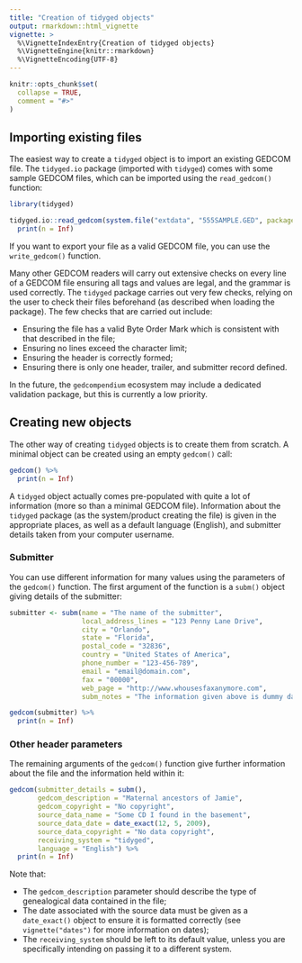 ```yaml
---
title: "Creation of tidyged objects"
output: rmarkdown::html_vignette
vignette: >
  %\VignetteIndexEntry{Creation of tidyged objects}
  %\VignetteEngine{knitr::rmarkdown}
  %\VignetteEncoding{UTF-8}
---
```


```r
knitr::opts_chunk$set(
  collapse = TRUE,
  comment = "#>"
)
```

## Importing existing files

The easiest way to create a `tidyged` object is to import an existing GEDCOM file. The `tidyged.io` package (imported with `tidyged`) comes with some sample GEDCOM files, which can be imported using the `read_gedcom()` function:

```r
library(tidyged)

tidyged.io::read_gedcom(system.file("extdata", "555SAMPLE.GED", package = "tidyged.io")) %>% 
  print(n = Inf)
```

If you want to export your file as a valid GEDCOM file, you can use the `write_gedcom()` function.

Many other GEDCOM readers will carry out extensive checks on every line of a GEDCOM file ensuring all tags and values are legal, and the grammar is used correctly. The `tidyged` package carries out very few checks, relying on the user to check their files beforehand (as described when loading the package). The few checks that are carried out include:

* Ensuring the file has a valid Byte Order Mark which is consistent with that described in the file;
* Ensuring no lines exceed the character limit;
* Ensuring the header is correctly formed;
* Ensuring there is only one header, trailer, and submitter record defined.

In the future, the `gedcompendium` ecosystem may include a dedicated validation package, but this is currently a low priority.

## Creating new objects

The other way of creating `tidyged` objects is to create them from scratch. A minimal object can be created using an empty `gedcom()` call:

```r
gedcom() %>% 
  print(n = Inf)
```

A `tidyged` object actually comes pre-populated with quite a lot of information (more so than a minimal GEDCOM file). Information about the `tidyged` package (as the system/product creating the file) is given in the appropriate places, as well as a default language (English), and submitter details taken from your computer username.

### Submitter

You can use different information for many values using the parameters of the `gedcom()` function. The first argument of the function is a `subm()` object giving details of the submitter:

```r
submitter <- subm(name = "The name of the submitter",
                  local_address_lines = "123 Penny Lane Drive",
                  city = "Orlando",
                  state = "Florida",
                  postal_code = "32836",
                  country = "United States of America",
                  phone_number = "123-456-789",
                  email = "email@domain.com",
                  fax = "00000",
                  web_page = "http://www.whousesfaxanymore.com",
                  subm_notes = "The information given above is dummy data")

gedcom(submitter) %>% 
  print(n = Inf)
```

### Other header parameters

The remaining arguments of the `gedcom()` function give further information about the file and the information held within it:

```r
gedcom(submitter_details = subm(),
       gedcom_description = "Maternal ancestors of Jamie",
       gedcom_copyright = "No copyright",
       source_data_name = "Some CD I found in the basement",
       source_data_date = date_exact(12, 5, 2009),
       source_data_copyright = "No data copyright",
       receiving_system = "tidyged",
       language = "English") %>% 
  print(n = Inf)
```

Note that:

* The `gedcom_description` parameter should describe the type of genealogical data contained in the file;
* The date associated with the source data must be given as a `date_exact()` object to ensure it is formatted correctly (see `vignette("dates")` for more information on dates);
* The `receiving_system` should be left to its default value, unless you are specifically intending on passing it to a different system.

